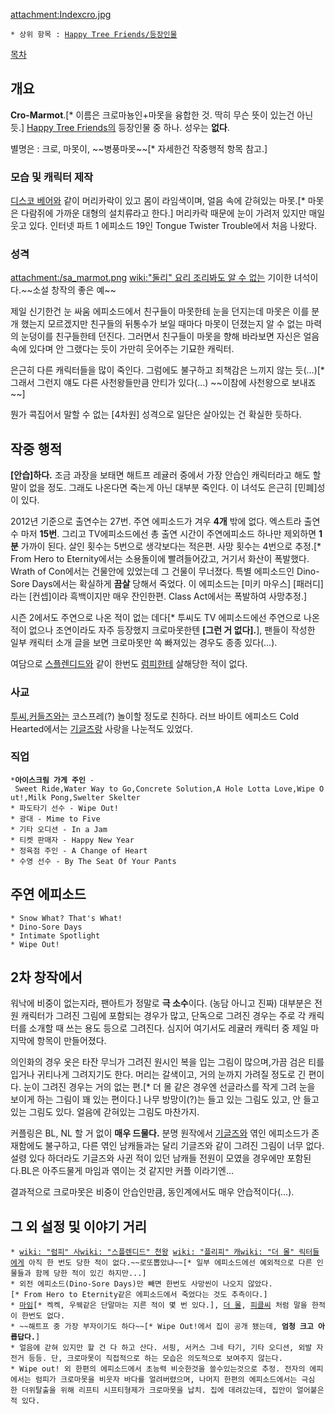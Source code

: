 attachment:Indexcro.jpg

 * 상위 항목 : [[Happy Tree Friends/등장인물]]

[[목차]]

== 개요 ==
'''Cro-Marmot'''.[* 이름은 크로마뇽인+마못을 융합한 것. 딱히 무슨 뜻이 있는건 아닌듯.] [[Happy Tree Friends]]의 등장인물 중 하나. 성우는 '''없다'''.

별명은 : 크로, 마못이, ~~병풍마못~~[* 자세한건 작중행적 항목 참고.]

=== 모습 및 캐릭터 제작 ===
[[디스코 베어]]와 같이 머리카락이 있고 몸이 라임색이며, 얼음 속에 갇혀있는 마못.[* 마못은 다람쥐에 가까운 대형의 설치류라고 한다.] 머리카락 때문에 눈이 가려저 있지만 매일 웃고 있다.
인터넷 파트 1 에피소드 19인 Tongue Twister Trouble에서 처음 나왔다.

=== 성격 ===
attachment:/sa_marmot.png
[[wiki:"둘리" 요리 조리봐도 알 수 없는]] 기이한 녀석이다.~~소설 창작의 좋은 예~~

제일 신기한건 눈 싸움 에피소드에서 친구들이 마못한테 눈을 던지는데 마못은 이를 분개 했는지 모르겠지만 친구들의 뒤통수가 보일 때마다 마못이 던졌는지 알 수 없는 마력의 눈덩이를 친구들한테 던진다. 그러면서 친구들이 마못을 향해 바라보면 자신은 얼음 속에 있다며 안 그랬다는 듯이 가만히 웃어주는 기묘한 캐릭터.

은근히 다른 캐릭터들을 많이 죽인다. 그럼에도 불구하고 죄책감은 느끼지 않는 듯(...)[* 그래서 그런지 얘도 다른 사천왕들만큼 안티가 있다(...) ~~이참에 사천왕으로 보내죠~~]

뭔가 콕집어서 말할 수 없는 [4차원] 성격으로 일단은 살아있는 건 확실한 듯하다.


== 작중 행적 ==
'''[안습]하다.''' 조금 과장을 보태면 해트프 레귤러 중에서 가장 안습인 캐릭터라고 해도 할말이 없을 정도. 그래도 나온다면 죽는게 아닌 대부분 죽인다. 이 녀석도 은근히 [민폐]성이 있다.

2012년 기준으로 출연수는 27번. 주연 에피소드가 겨우 '''4개''' 밖에 없다. 엑스트라 출연수 마저 '''15번'''. 그리고 TV에피소드에선 총 출연 시간이 주연에피소드 하나만 제외하면 '''1분''' 가까이 된다. 살인 횟수는 5번으로 생각보다는 적은편. 사망 횟수는 4번으로 추정.[* From Hero to Eternity에서는 소용돌이에 빨려들어갔고, 거기서 화산이 폭발했다. Wrath of Con에서는 건물안에 있었는데 그 건물이 무너졌다. 특별 에피소드인 Dino-Sore Days에서는 확실하게 '''끔살''' 당해서 죽었다. 이 에피소드는 [미키 마우스] [패러디]라는 [컨셉]이라 흑백이지만 매우 잔인한편. Class Act에서는 폭발하여 사망추정.]

시즌 2에서도 주연으로 나온 적이 없는 데다[* 투씨도 TV 에피소드에선 주연으로 나온 적이 없으나 조연이라도 자주 등장했지 크로마못한텐 '''[그런 거 없다].'''], 팬들이 작성한 일부 캐릭터 소개 글을 보면 크로마못만 쏙 빠져있는 경우도 종종 있다(…).

여담으로 [[스플렌디드]]와 같이 한번도 [[럼피]]한테 살해당한 적이 없다.

=== 사교 ===
[[투씨]],[[커들즈]]와는 코스프레(?) 놀이할 정도로 친하다. 러브 바이트 에피소드 Cold Hearted에서는 [[기글즈]]랑 사랑을 나눈적도 있었다.

=== 직업 ===
 *'''아이스크림 가게 주인''' - Sweet Ride,Water Way to Go,Concrete Solution,A Hole Lotta Love,Wipe Out!,Milk Pong,Swelter Skelter
 * 파도타기 선수 - Wipe Out!
 * 광대 - Mime to Five
 * 기타 오디션 - In a Jam
 * 티켓 판매자 - Happy New Year
 * 정육점 주인 - A Change of Heart
 * 수영 선수 - By The Seat Of Your Pants

== 주연 에피소드 ==
 * Snow What? That's What!
 * Dino-Sore Days
 * Intimate Spotlight
 * Wipe Out!

== 2차 창작에서 ==
워낙에 비중이 없는지라, 팬아트가 정말로 '''극 소수'''이다. (농담 아니고 진짜) 대부분은 전원 캐릭터가 그려진 그림에 포함되는 경우가 많고, 단독으로 그려진 경우는 주로 각 캐릭터를 소개할 때 쓰는 용도 등으로 그려진다. 심지어 여기서도 레귤러 캐릭터 중 제일 마지막에 항목이 만들어졌다.

의인화의 경우 옷은 타잔 무늬가 그려진 원시인 복을 입는 그림이 많으며,가끔 검은 티를 입거나 귀티나게 그려지기도 한다. 머리는 갈색이고, 거의 눈까지 가려질 정도로 긴 편이다. 눈이 그려진 경우는 거의 없는 편.[* 더 몰 같은 경우엔 선글라스를 작게 그려 눈을 보이게 하는 그림이 꽤 있는 편이다.] 나무 방망이(?)는 들고 있는 그림도 있고, 안 들고 있는 그림도 있다. 얼음에 갇혀있는 그림도 마찬가지.

커플링은 BL, NL 할 거 없이 '''매우 드물다.''' 분명 원작에서 [[기글즈]]와 엮인 에피소드가 존재함에도 불구하고, 다른 엮인 남캐들과는 달리 기글즈와 같이 그려진 그림이 너무 없다. 설령 있다 하더라도 기글즈와 사귄 적이 있던 남캐들 전원이 모였을 경우에만 포함된다.BL은 아주드물게 마임과 엮이는 것 같지만 커플 이라기엔...

결과적으로 크로마못은 비중이 안습인만큼, 동인계에서도 매우 안습적이다(…).

== 그 외 설정 및 이야기 거리 ==
 * [[wiki: "럼피" 사]][[wiki: "스플렌디드" 천왕]] [[wiki: "플리피" 캐]][[wiki: "더 몰" 릭터]]들에게 아직 한 번도 당한 적이 없다.~~로또뽑았냐~~[* 일부 에피소드에선 예외적으로 다른 인물들과 함께 당한 적이 있긴 하지만...]
 * 외전 에피소드(Dino-Sore Days)만 빼면 한번도 사망씬이 나오지 않았다.[* From Hero to Eternity같은 에피소드에서 죽었다는 것도 추측이다.]
 * [[마임]][* 켁켁, 우웩같은 단말마는 지른 적이 몇 번 있다.], [[더 몰]], [[피클씨]] 처럼 말을 한적이 한번도 없다.
 * ~~해트프 중 가장 부자이기도 하다~~[* Wipe Out!에서 집이 공개 됐는데, '''엄청 크고 아릅답다.''']
 * 얼음에 갇혀 있지만 할 건 다 하고 산다. 서핑, 서커스 그네 타기, 기타 오디션, 외발 자전거 등등. 단, 크로마못이 직접적으로 하는 모습은 의도적으로 보여주지 않는다.
 * Wipe out! 외 한편의 에피소드에서 초능력 비슷한것을 쓸수있는것으로 추정. 전자의 에피에서는 럼피가 크로마못을 비웃자 바다를 얼려버렸으며, 나머지 한편의 에피소드에서는 극심한 더위탈출을 위해 리프티 시프티형제가 크로마못을 납치. 집에 데려갔는데, 집안이 얼어붙은적 있다.

